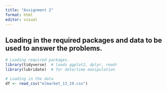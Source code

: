 ```yaml
---
title: "Assignment 2"
format: html
editor: visual
---
```


## Loading in the required packages and data to be used to answer the problems.

```r
# Loading required packages.
library(tidyverse)  # loads ggplot2, dplyr, readr
library(lubridate)  # for date/time manipulation

```

```r
# Loading in the data
df <- read_csv("elmarket_13_19.csv")
```